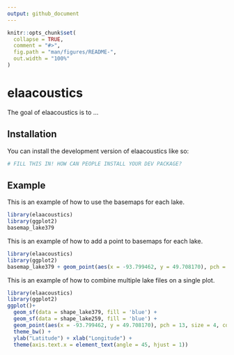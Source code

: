 ```yaml
---
output: github_document
---
```


<!-- README.md is generated from README.Rmd. Please edit that file -->

```r
knitr::opts_chunk$set(
  collapse = TRUE,
  comment = "#>",
  fig.path = "man/figures/README-",
  out.width = "100%"
)
```

# elaacoustics

<!-- badges: start -->
<!-- badges: end -->

The goal of elaacoustics is to ...

## Installation

You can install the development version of elaacoustics like so:

``` r
# FILL THIS IN! HOW CAN PEOPLE INSTALL YOUR DEV PACKAGE?
```

## Example

This is an example of how to use the basemaps for each lake.
```r
library(elaacoustics)
library(ggplot2)
basemap_lake379
```

This is an example of how to add a point to basemaps for each lake.
```r
library(elaacoustics)
library(ggplot2)
basemap_lake379 + geom_point(aes(x = -93.799462, y = 49.708170), pch = 13, size = 4)
```

This is an example of how to combine multiple lake files on a single plot.
```r
library(elaacoustics)
library(ggplot2)
ggplot()+ 
  geom_sf(data = shape_lake379, fill = 'blue') + 
  geom_sf(data = shape_lake259, fill = 'blue') +
  geom_point(aes(x = -93.799462, y = 49.708170), pch = 13, size = 4, colour = "yellow") +
  theme_bw() +
  ylab("Latitude") + xlab("Longitude") +
  theme(axis.text.x = element_text(angle = 45, hjust = 1))
```
